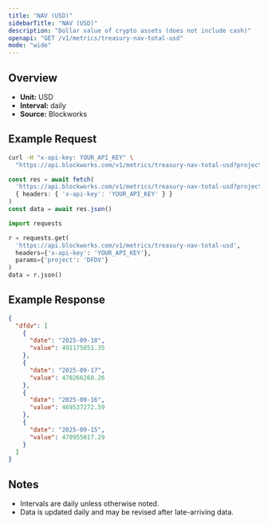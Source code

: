 ```yaml
---
title: "NAV (USD)"
sidebarTitle: "NAV (USD)"
description: "Dollar value of crypto assets (does not include cash)"
openapi: "GET /v1/metrics/treasury-nav-total-usd"
mode: "wide"
---
```


## Overview

- **Unit:** USD
- **Interval:** daily
- **Source:** Blockworks

## Example Request

<CodeGroup>

```bash cURL
curl -H "x-api-key: YOUR_API_KEY" \
  "https://api.blockworks.com/v1/metrics/treasury-nav-total-usd?project=DFDV"
```

```typescript TypeScript
const res = await fetch(
  'https://api.blockworks.com/v1/metrics/treasury-nav-total-usd?project=DFDV',
  { headers: { 'x-api-key': 'YOUR_API_KEY' } }
)
const data = await res.json()
```

```python Python
import requests

r = requests.get(
  'https://api.blockworks.com/v1/metrics/treasury-nav-total-usd',
  headers={'x-api-key': 'YOUR_API_KEY'},
  params={'project': 'DFDV'}
)
data = r.json()
```

</CodeGroup>

## Example Response

```json
{
  "dfdv": [
    {
      "date": "2025-09-18",
      "value": 491175051.35
    },
    {
      "date": "2025-09-17",
      "value": 470266268.26
    },
    {
      "date": "2025-09-16",
      "value": 469537272.59
    },
    {
      "date": "2025-09-15",
      "value": 470955017.29
    }
  ]
}
```

## Notes
- Intervals are daily unless otherwise noted.
- Data is updated daily and may be revised after late-arriving data.